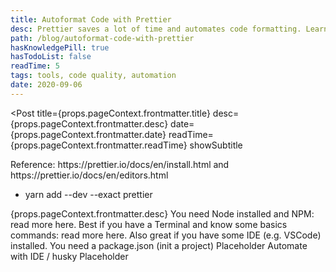 ```yaml
---
title: Autoformat Code with Prettier
desc: Prettier saves a lot of time and automates code formatting. Learn how to integrate with it, recommended setup included.
path: /blog/autoformat-code-with-prettier
hasKnowledgePill: true
hasTodoList: false
readTime: 5
tags: tools, code quality, automation
date: 2020-09-06
---
```



<Post
  title={props.pageContext.frontmatter.title}
  desc={props.pageContext.frontmatter.desc}
  date={props.pageContext.frontmatter.date}
  readTime={props.pageContext.frontmatter.readTime}
  showSubtitle
>
  <Title level={3}>Knowledge Pill</Title>
  Reference: https://prettier.io/docs/en/install.html and https://prettier.io/docs/en/editors.html
  <ul>
    <li>yarn add --dev --exact prettier</li>
  </ul>
  <Title>Overview</Title>
  <Text>{props.pageContext.frontmatter.desc}</Text>
  <Title>Prerequites</Title>
  You need Node installed and NPM: read more here. Best if you have a Terminal
  and know some basics commands: read more here. Also great if you have some IDE
  (e.g. VSCode) installed. You need a package.json (init a project)
  <Title>Installation</Title>
  Placeholder
  <Title level={2}>Automation</Title>
  Automate with IDE / husky Placeholder
  <Title level={2}>Recommended setup</Title>
  <Title level={2}>Most used commands / tips and tricks</Title>
  <Title level={2}>Prettify extension</Title>
  <Title level={2}>References</Title>
</Post>
